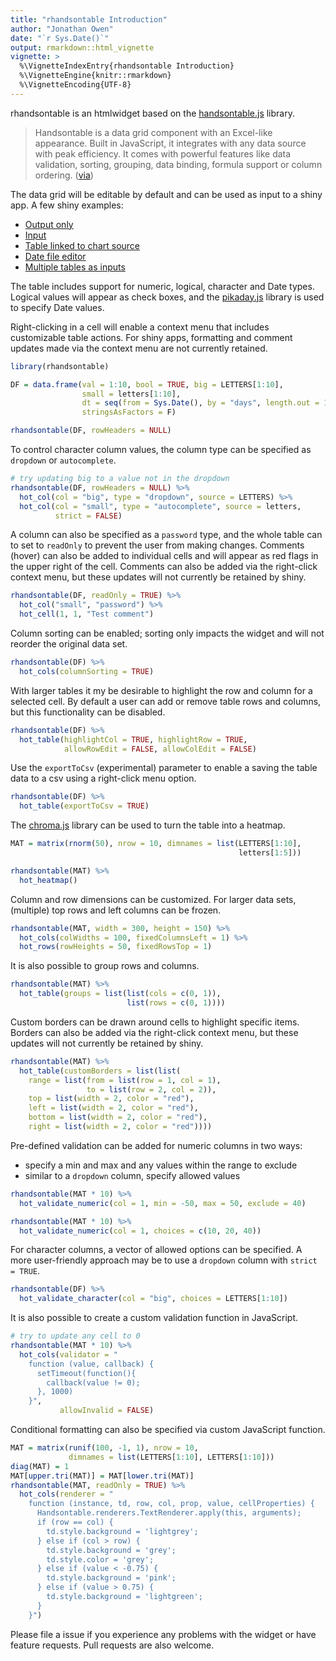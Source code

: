 ```yaml
---
title: "rhandsontable Introduction"
author: "Jonathan Owen"
date: "`r Sys.Date()`"
output: rmarkdown::html_vignette
vignette: >
  %\VignetteIndexEntry{rhandsontable Introduction}
  %\VignetteEngine{knitr::rmarkdown}
  %\VignetteEncoding{UTF-8}
---
```


rhandsontable is an htmlwidget based on the [handsontable.js](www.handsontable.com) library.

> Handsontable is a data grid component with an Excel-like appearance. Built in JavaScript, it integrates with any data source with peak efficiency. It comes with powerful features like data validation, sorting, grouping, data binding, formula support or column ordering. 
([via](www.handsontable.com))

The data grid will be editable by default and can be used as input to a shiny app.  A few shiny examples:

* [Output only](shiny.R)
* [Input](shiny_portfolio.R)
* [Table linked to chart source](shiny_corr.R)
* [Date file editor](shiny_lookup.R)
* [Multiple tables as inputs](shiny_frontier.R)

The table includes support for numeric, logical, character and Date types.  Logical values will appear as check boxes, and the [pikaday.js](https://github.com/dbushell/Pikaday) library is used to specify Date values.  

Right-clicking in a cell will enable a context menu that includes customizable table actions.  For shiny apps, formatting and comment updates made via the context menu are not currently retained.

```r
library(rhandsontable)

DF = data.frame(val = 1:10, bool = TRUE, big = LETTERS[1:10],
                small = letters[1:10],
                dt = seq(from = Sys.Date(), by = "days", length.out = 10),
                stringsAsFactors = F)

rhandsontable(DF, rowHeaders = NULL)
```

To control character column values, the column type can be specified as `dropdown` or `autocomplete`.

```r
# try updating big to a value not in the dropdown
rhandsontable(DF, rowHeaders = NULL) %>%
  hot_col(col = "big", type = "dropdown", source = LETTERS) %>%
  hot_col(col = "small", type = "autocomplete", source = letters,
          strict = FALSE)
```

A column can also be specified as a `password` type, and the whole table can to set to `readOnly` to prevent the user from making changes.  Comments (hover) can also be added to individual cells and will appear as red flags in the upper right of the cell.  Comments can also be added via the right-click context menu, but these updates will not currently be retained by shiny.

```r
rhandsontable(DF, readOnly = TRUE) %>%
  hot_col("small", "password") %>%
  hot_cell(1, 1, "Test comment")
```

Column sorting can be enabled; sorting only impacts the widget and will not reorder the original data set.

```r
rhandsontable(DF) %>%
  hot_cols(columnSorting = TRUE)
```

With larger tables it my be desirable to highlight the row and column for a selected cell.  By default a user can add or remove table rows and columns, but this functionality can be disabled.

```r
rhandsontable(DF) %>%
  hot_table(highlightCol = TRUE, highlightRow = TRUE,
            allowRowEdit = FALSE, allowColEdit = FALSE)
```

Use the `exportToCsv` (experimental) parameter to enable a saving the table data to a csv using a right-click menu option.

```r
rhandsontable(DF) %>%
  hot_table(exportToCsv = TRUE)
```

The [chroma.js](http://old.driven-by-data.net/about/chromajs/) library can be used to turn the table into a heatmap.

```r
MAT = matrix(rnorm(50), nrow = 10, dimnames = list(LETTERS[1:10],
                                                   letters[1:5]))

rhandsontable(MAT) %>%
  hot_heatmap()
```

Column and row dimensions can be customized.  For larger data sets, (multiple) top rows and left columns can be frozen.

```r
rhandsontable(MAT, width = 300, height = 150) %>%
  hot_cols(colWidths = 100, fixedColumnsLeft = 1) %>%
  hot_rows(rowHeights = 50, fixedRowsTop = 1)
```

It is also possible to group rows and columns.

```r
rhandsontable(MAT) %>%
  hot_table(groups = list(list(cols = c(0, 1)),
                          list(rows = c(0, 1))))
```

Custom borders can be drawn around cells to highlight specific items.  Borders can also be added via the right-click context menu, but these updates will not currently be retained by shiny.

```r
rhandsontable(MAT) %>%
  hot_table(customBorders = list(list(
    range = list(from = list(row = 1, col = 1),
                 to = list(row = 2, col = 2)),
    top = list(width = 2, color = "red"),
    left = list(width = 2, color = "red"),
    bottom = list(width = 2, color = "red"),
    right = list(width = 2, color = "red"))))
```

Pre-defined validation can be added for numeric columns in two ways:

* specify a min and max and any values within the range to exclude
* similar to a `dropdown` column, specify allowed values

```r
rhandsontable(MAT * 10) %>%
  hot_validate_numeric(col = 1, min = -50, max = 50, exclude = 40)

rhandsontable(MAT * 10) %>%
  hot_validate_numeric(col = 1, choices = c(10, 20, 40))
```

For character columns, a vector of allowed options can be specified.  A more user-friendly approach may be to use a `dropdown` column with `strict = TRUE`.

```r
rhandsontable(DF) %>%
  hot_validate_character(col = "big", choices = LETTERS[1:10])
```

It is also possible to create a custom validation function in JavaScript.

```r
# try to update any cell to 0
rhandsontable(MAT * 10) %>%
  hot_cols(validator = "
    function (value, callback) {
      setTimeout(function(){
        callback(value != 0);
      }, 1000)
    }",
           allowInvalid = FALSE)
```

Conditional formatting can also be specified via custom JavaScript function.

```r
MAT = matrix(runif(100, -1, 1), nrow = 10,
             dimnames = list(LETTERS[1:10], LETTERS[1:10]))
diag(MAT) = 1
MAT[upper.tri(MAT)] = MAT[lower.tri(MAT)]
rhandsontable(MAT, readOnly = TRUE) %>%
  hot_cols(renderer = "
    function (instance, td, row, col, prop, value, cellProperties) {
      Handsontable.renderers.TextRenderer.apply(this, arguments);
      if (row == col) {
        td.style.background = 'lightgrey';
      } else if (col > row) {
        td.style.background = 'grey';
        td.style.color = 'grey';
      } else if (value < -0.75) {
        td.style.background = 'pink';
      } else if (value > 0.75) {
        td.style.background = 'lightgreen';
      }
    }")
```

Please file a issue if you experience any problems with the widget or have feature requests.  Pull requests are also welcome.
